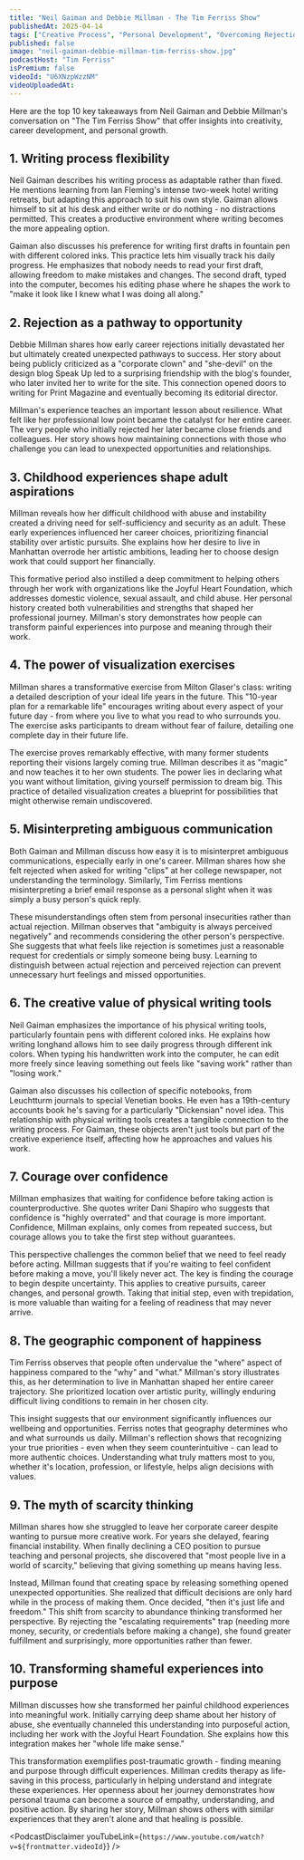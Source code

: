 ```yaml
---
title: "Neil Gaiman and Debbie Millman - The Tim Ferriss Show"
publishedAt: 2025-04-14
tags: ["Creative Process", "Personal Development", "Overcoming Rejection"]
published: false
image: "neil-gaiman-debbie-millman-tim-ferriss-show.jpg"
podcastHost: "Tim Ferriss"
isPremium: false
videoId: "U6XNzpWzzNM"
videoUploadedAt:
---
```



<PodcastSummaryPageLayout frontmatter={frontmatter}>
Here are the top 10 key takeaways from Neil Gaiman and Debbie Millman's conversation on "The Tim Ferriss Show" that offer insights into creativity, career development, and personal growth.

## 1. Writing process flexibility

Neil Gaiman describes his writing process as adaptable rather than fixed. He mentions learning from Ian Fleming's intense two-week hotel writing retreats, but adapting this approach to suit his own style. Gaiman allows himself to sit at his desk and either write or do nothing - no distractions permitted. This creates a productive environment where writing becomes the more appealing option.

Gaiman also discusses his preference for writing first drafts in fountain pen with different colored inks. This practice lets him visually track his daily progress. He emphasizes that nobody needs to read your first draft, allowing freedom to make mistakes and changes. The second draft, typed into the computer, becomes his editing phase where he shapes the work to "make it look like I knew what I was doing all along."

## 2. Rejection as a pathway to opportunity

Debbie Millman shares how early career rejections initially devastated her but ultimately created unexpected pathways to success. Her story about being publicly criticized as a "corporate clown" and "she-devil" on the design blog Speak Up led to a surprising friendship with the blog's founder, who later invited her to write for the site. This connection opened doors to writing for Print Magazine and eventually becoming its editorial director.

Millman's experience teaches an important lesson about resilience. What felt like her professional low point became the catalyst for her entire career. The very people who initially rejected her later became close friends and colleagues. Her story shows how maintaining connections with those who challenge you can lead to unexpected opportunities and relationships.

## 3. Childhood experiences shape adult aspirations

Millman reveals how her difficult childhood with abuse and instability created a driving need for self-sufficiency and security as an adult. These early experiences influenced her career choices, prioritizing financial stability over artistic pursuits. She explains how her desire to live in Manhattan overrode her artistic ambitions, leading her to choose design work that could support her financially.

This formative period also instilled a deep commitment to helping others through her work with organizations like the Joyful Heart Foundation, which addresses domestic violence, sexual assault, and child abuse. Her personal history created both vulnerabilities and strengths that shaped her professional journey. Millman's story demonstrates how people can transform painful experiences into purpose and meaning through their work.

## 4. The power of visualization exercises

Millman shares a transformative exercise from Milton Glaser's class: writing a detailed description of your ideal life years in the future. This "10-year plan for a remarkable life" encourages writing about every aspect of your future day - from where you live to what you read to who surrounds you. The exercise asks participants to dream without fear of failure, detailing one complete day in their future life.

The exercise proves remarkably effective, with many former students reporting their visions largely coming true. Millman describes it as "magic" and now teaches it to her own students. The power lies in declaring what you want without limitation, giving yourself permission to dream big. This practice of detailed visualization creates a blueprint for possibilities that might otherwise remain undiscovered.

## 5. Misinterpreting ambiguous communication

Both Gaiman and Millman discuss how easy it is to misinterpret ambiguous communications, especially early in one's career. Millman shares how she felt rejected when asked for writing "clips" at her college newspaper, not understanding the terminology. Similarly, Tim Ferriss mentions misinterpreting a brief email response as a personal slight when it was simply a busy person's quick reply.

These misunderstandings often stem from personal insecurities rather than actual rejection. Millman observes that "ambiguity is always perceived negatively" and recommends considering the other person's perspective. She suggests that what feels like rejection is sometimes just a reasonable request for credentials or simply someone being busy. Learning to distinguish between actual rejection and perceived rejection can prevent unnecessary hurt feelings and missed opportunities.

## 6. The creative value of physical writing tools

Neil Gaiman emphasizes the importance of his physical writing tools, particularly fountain pens with different colored inks. He explains how writing longhand allows him to see daily progress through different ink colors. When typing his handwritten work into the computer, he can edit more freely since leaving something out feels like "saving work" rather than "losing work."

Gaiman also discusses his collection of specific notebooks, from Leuchtturm journals to special Venetian books. He even has a 19th-century accounts book he's saving for a particularly "Dickensian" novel idea. This relationship with physical writing tools creates a tangible connection to the writing process. For Gaiman, these objects aren't just tools but part of the creative experience itself, affecting how he approaches and values his work.

## 7. Courage over confidence

Millman emphasizes that waiting for confidence before taking action is counterproductive. She quotes writer Dani Shapiro who suggests that confidence is "highly overrated" and that courage is more important. Confidence, Millman explains, only comes from repeated success, but courage allows you to take the first step without guarantees.

This perspective challenges the common belief that we need to feel ready before acting. Millman suggests that if you're waiting to feel confident before making a move, you'll likely never act. The key is finding the courage to begin despite uncertainty. This applies to creative pursuits, career changes, and personal growth. Taking that initial step, even with trepidation, is more valuable than waiting for a feeling of readiness that may never arrive.

## 8. The geographic component of happiness

Tim Ferriss observes that people often undervalue the "where" aspect of happiness compared to the "why" and "what." Millman's story illustrates this, as her determination to live in Manhattan shaped her entire career trajectory. She prioritized location over artistic purity, willingly enduring difficult living conditions to remain in her chosen city.

This insight suggests that our environment significantly influences our wellbeing and opportunities. Ferriss notes that geography determines who and what surrounds us daily. Millman's reflection shows that recognizing your true priorities - even when they seem counterintuitive - can lead to more authentic choices. Understanding what truly matters most to you, whether it's location, profession, or lifestyle, helps align decisions with values.

## 9. The myth of scarcity thinking

Millman shares how she struggled to leave her corporate career despite wanting to pursue more creative work. For years she delayed, fearing financial instability. When finally declining a CEO position to pursue teaching and personal projects, she discovered that "most people live in a world of scarcity," believing that giving something up means having less.

Instead, Millman found that creating space by releasing something opened unexpected opportunities. She realized that difficult decisions are only hard while in the process of making them. Once decided, "then it's just life and freedom." This shift from scarcity to abundance thinking transformed her perspective. By rejecting the "escalating requirements" trap (needing more money, security, or credentials before making a change), she found greater fulfillment and surprisingly, more opportunities rather than fewer.

## 10. Transforming shameful experiences into purpose

Millman discusses how she transformed her painful childhood experiences into meaningful work. Initially carrying deep shame about her history of abuse, she eventually channeled this understanding into purposeful action, including her work with the Joyful Heart Foundation. She explains how this integration makes her "whole life make sense."

This transformation exemplifies post-traumatic growth - finding meaning and purpose through difficult experiences. Millman credits therapy as life-saving in this process, particularly in helping understand and integrate these experiences. Her openness about her journey demonstrates how personal trauma can become a source of empathy, understanding, and positive action. By sharing her story, Millman shows others with similar experiences that they aren't alone and that healing is possible.

<PodcastDisclaimer
  youTubeLink={`https://www.youtube.com/watch?v=${frontmatter.videoId}`}
/>

</PodcastSummaryPageLayout>
